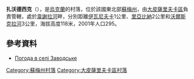 {{coord|50|20|10|N|35|9|11|E|scale:100000_region:UA|display=title}}

'''扎沃德西克'''（{{lang-uk|Заводське}}），是[[烏克蘭|烏克蘭]]的村落，位於該國東北部[[蘇梅州|蘇梅州]]，由[[大皮薩里夫卡區|大皮薩里夫卡區]]負責管轄，處於[[韋謝拉河|韋謝拉河]]畔，分別距離[[伊瓦尼夫卡_(大皮薩里夫卡區)|伊瓦尼夫卡]]1公里、[[里亞比納|里亞比納]]2公里和[[沃爾斯克拉河|沃爾斯克拉河]]3公里，海拔高度118米，2001年人口295。

==參考資料==
* [http://weather.in.ua/ua/symskaja/8131 Погода в селі Заводське] {{Wayback|url=http://weather.in.ua/ua/symskaja/8131 |date=20111219221932 }}

{{DEFAULTSORT:Заводське}}
[[Category:蘇梅州村落|Category:蘇梅州村落]]
[[Category:大皮薩里夫卡區村落|Category:大皮薩里夫卡區村落]]


{{Sumy-geo-stub}}
